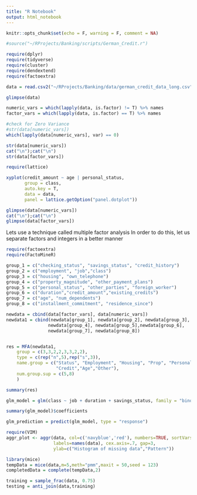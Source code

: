```yaml
---
title: "R Notebook"
output: html_notebook
---
```


```r
knitr::opts_chunk$set(echo = F, warning = F, comment = NA)
```


```r
#source("~/RProjects/Banking/scripts/German_Credit.r")

```

```r
require(dplyr)
require(tidyverse)
require(cluster)
require(dendextend)
require(factoextra)
```

```r
data = read.csv2("~/RProjects/Banking/data/german_credit_data_long.csv", sep = ",")
```

```r
glimpse(data)
```

```r

numeric_vars = which(lapply(data, is.factor) != T) %>% names
factor_vars = which(lapply(data, is.factor) == T) %>% names
```

```r
#check for Zero Variance
#str(data[numeric_vars])
which(lapply(data[numeric_vars], var) == 0)
```

```r
str(data[numeric_vars])
cat("\n");cat("\n")
str(data[factor_vars])
```

```r
require(lattice)

xyplot(credit_amount ~ age | personal_status, 
       group = class,
       auto.key = T,
       data = data, 
       panel = lattice.getOption("panel.dotplot"))
```

```r
glimpse(data[numeric_vars])
cat("\n");cat("\n")
glimpse(data[factor_vars])
```


Lets use a technique called multiple factor analysis
In order to do this, let us separate factors and integers in a better manner 

```r
require(factoextra)
require(FactoMineR)

```

```r

group_1 = c("checking_status", "savings_status", "credit_history")
group_2 = c("employment", "job","class")
group_3 = c("housing", "own_telephone")
group_4 = c("property_magnitude", "other_payment_plans")
group_5 = c("personal_status", "other_parties", "foreign_worker")
group_6 = c("duration","credit_amount","existing_credits")
group_7 = c("age", "num_dependents")
group_8 = c("installment_commitment", "residence_since")

newdata = cbind(data[factor_vars], data[numeric_vars])
newdata1 = cbind(newdata[group_1], newdata[group_2], newdata[group_3],
                newdata[group_4], newdata[group_5],newdata[group_6],
                newdata[group_7], newdata[group_8])


res = MFA(newdata1, 
    group = c(3,3,2,2,3,3,2,2), 
    type = c(rep("n",5),rep("s",3)),
    name.group = c("Status", "Employment", "Housing", "Prop", "Personal",
                   "Credit","Age","Other"),
    num.group.sup = c(5,8)
    )

```

```r
summary(res)
```


```r

glm_model = glm(class ~ job + duration + savings_status, family = "binomial", data = data)

```

```r
summary(glm_model)$coefficients
```

```r
glm_prediction = predict(glm_model, type = "response") 
```



```r

require(VIM)
aggr_plot <- aggr(data, col=c('navyblue','red'), numbers=TRUE, sortVars=TRUE,
                  labels=names(data), cex.axis=.7, gap=3,
                  ylab=c("Histogram of missing data","Pattern"))

library(mice)
tempData = mice(data,m=5,meth="pmm",maxit = 50,seed = 123)
completedData = complete(tempData,2) 

```

```r
training = sample_frac(data, 0.75)
testing = anti_join(data,training)
```
